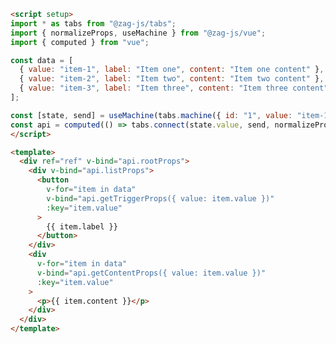 ```md
<script setup>
import * as tabs from "@zag-js/tabs";
import { normalizeProps, useMachine } from "@zag-js/vue";
import { computed } from "vue";

const data = [
  { value: "item-1", label: "Item one", content: "Item one content" },
  { value: "item-2", label: "Item two", content: "Item two content" },
  { value: "item-3", label: "Item three", content: "Item three content" },
];

const [state, send] = useMachine(tabs.machine({ id: "1", value: "item-1" }));
const api = computed(() => tabs.connect(state.value, send, normalizeProps));
</script>

<template>
  <div ref="ref" v-bind="api.rootProps">
    <div v-bind="api.listProps">
      <button
        v-for="item in data"
        v-bind="api.getTriggerProps({ value: item.value })"
        :key="item.value"
      >
        {{ item.label }}
      </button>
    </div>
    <div
      v-for="item in data"
      v-bind="api.getContentProps({ value: item.value })"
      :key="item.value"
    >
      <p>{{ item.content }}</p>
    </div>
  </div>
</template>
```
